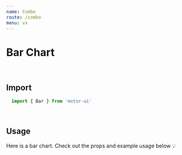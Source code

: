 ```yaml
---
name: Combo
route: /combo
menu: vx
---
```


<h1 style={{ margin: '0px' }}>Bar Chart</h1>

<br />

## Import

```javascript
  import { Bar } from 'motor-ui'
```
<br />

## Usage

Here is a bar chart.
Check out the props and example usage below 💡


<Playground>
<Motor  
 config={config}>  
  <Filter label='Country' dimension={['country']} />
    <Example/>
          <Column
            cols={[
              { qField: 'country', qLabel: 'Country' },
              { qField: '=Avg(price)', qLabel: 'Average Price' },
             // { qField: '=sum(price)', qLabel: 'Total Price' }
            ]}
            colorTheme={'divergent9'}
            size='small'
            showLabels='none'
            tickSpacing="wide"
            showGridlines='solid'
            responsive={true}
            columnPadding={10}
            stacked={false}
            height="410px"
            calcCondition={{
              qCond: '1+1=2',
              qMsg: 'Calculation condition has not been met'
            }}>
    </Column>
  </Motor>
</Playground>
